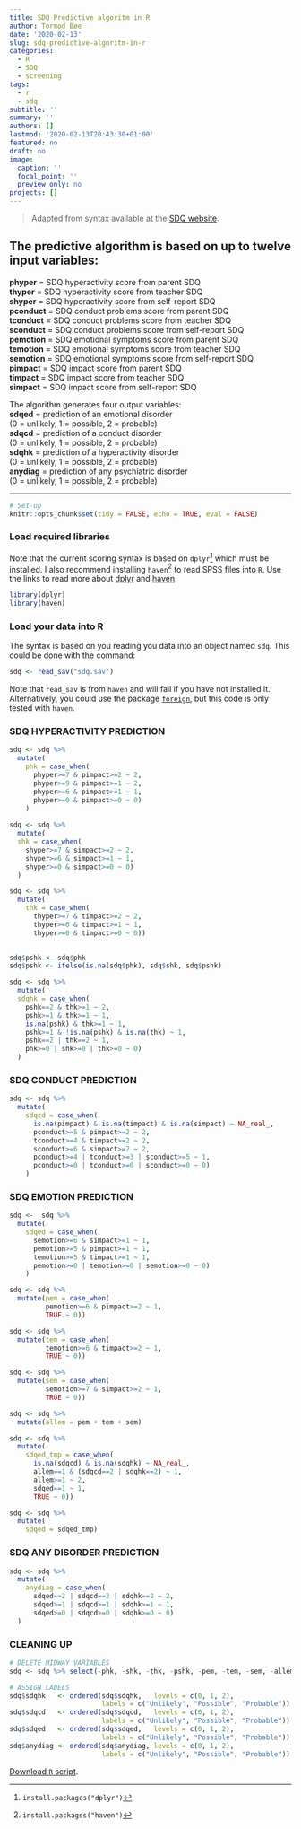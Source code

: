 ```yaml
---
title: SDQ Predictive algoritm in R
author: Tormod Bøe
date: '2020-02-13'
slug: sdq-predictive-algoritm-in-r
categories:
  - R
  - SDQ
  - screening
tags:
  - r
  - sdq
subtitle: ''
summary: ''
authors: []
lastmod: '2020-02-13T20:43:30+01:00'
featured: no
draft: no
image:
  caption: ''
  focal_point: ''
  preview_only: no
projects: []
---
```


> Adapted from syntax available at the [SDQ website](http://www.sdqinfo.com/c4.html).   

## The predictive algorithm is based on up to twelve input variables:

__phyper__ 	=	SDQ hyperactivity score from parent SDQ  
__thyper__ 	=	SDQ hyperactivity score from teacher SDQ  
__shyper__ 	=	SDQ hyperactivity score from self-report SDQ  
__pconduct__ 	=	SDQ conduct problems score from parent SDQ  
__tconduct__ 	=	SDQ conduct problems score from teacher SDQ  
__sconduct__ 	=	SDQ conduct problems score from self-report SDQ  
__pemotion__ 	=	SDQ emotional symptoms score from parent SDQ  
__temotion__ 	=	SDQ emotional symptoms score from teacher SDQ  
__semotion__ 	=	SDQ emotional symptoms score from self-report SDQ  
__pimpact__ 	=	SDQ impact score from parent SDQ  
__timpact__ 	=	SDQ impact score from teacher SDQ  
__simpact__ 	=	SDQ impact score from self-report SDQ  

The algorithm generates four output variables:  
__sdqed__ 	=	prediction of an emotional disorder  
(0 = unlikely, 1 = possible, 2 = probable)  
__sdqcd__ 	=	prediction of a conduct disorder  
(0 = unlikely, 1 = possible, 2 = probable)  
__sdqhk__ 	=	prediction of a hyperactivity disorder  
(0 = unlikely, 1 = possible, 2 = probable)  
__anydiag__	=	prediction of any psychiatric disorder  
(0 = unlikely, 1 = possible, 2 = probable)  

----

```r
# Set-up
knitr::opts_chunk$set(tidy = FALSE, echo = TRUE, eval = FALSE)
```

### Load required libraries

Note that the current scoring syntax is based on `dplyr`[^1] which must be installed. I also recommend installing `haven`[^2] to read SPSS files into `R`. Use the links to read more about [dplyr](https://dplyr.tidyverse.org/) and [haven](https://haven.tidyverse.org/).

[^1]: `install.packages("dplyr")`
[^2]: `install.packages("haven")`

```r
library(dplyr)
library(haven)
```

### Load your data into R

The syntax is based on you reading you data into an object named `sdq`. This could be done with the command: 

```r
sdq <- read_sav("sdq.sav")
```

Note that `read_sav` is from `haven` and will fail if you have not installed it. Alternatively, you could use the package [`foreign`](https://cran.r-project.org/web/packages/foreign/foreign.pdf), but this code is only tested with `haven`. 

### SDQ HYPERACTIVITY PREDICTION

```r
sdq <- sdq %>%
  mutate(
    phk = case_when(
      phyper>=7 & pimpact>=2 ~ 2,
      phyper>=9 & pimpact>=1 ~ 2,
      phyper>=6 & pimpact>=1 ~ 1,
      phyper>=0 & pimpact>=0 ~ 0)
    )
 
sdq <- sdq %>% 
  mutate(
  shk = case_when(
    shyper>=7 & simpact>=2 ~ 2,
    shyper>=6 & simpact>=1 ~ 1,
    shyper>=0 & simpact>=0 ~ 0)
  )

sdq <- sdq %>% 
  mutate(
    thk = case_when(
      thyper>=7 & timpact>=2 ~ 2,
      thyper>=6 & timpact>=1 ~ 1,
      thyper>=0 & timpact>=0 ~ 0))
    

sdq$pshk <- sdq$phk
sdq$pshk <- ifelse(is.na(sdq$phk), sdq$shk, sdq$pshk)

sdq <- sdq %>% 
  mutate(
  sdqhk = case_when(
    pshk==2 & thk>=1 ~ 2,
    pshk>=1 & thk>=1 ~ 1,
    is.na(pshk) & thk>=1 ~ 1,
    pshk>=1 & !is.na(pshk) & is.na(thk) ~ 1,
    pshk==2 | thk==2 ~ 1,
    phk>=0 | shk>=0 | thk>=0 ~ 0)
  )
```

### SDQ CONDUCT PREDICTION

```r
sdq <- sdq %>% 
  mutate(
    sdqcd = case_when(
      is.na(pimpact) & is.na(timpact) & is.na(simpact) ~ NA_real_,
      pconduct>=5 & pimpact>=2 ~ 2,
      tconduct>=4 & timpact>=2 ~ 2,
      sconduct>=6 & simpact>=2 ~ 2,
      pconduct>=4 | tconduct>=3 | sconduct>=5 ~ 1,
      pconduct>=0 | tconduct>=0 | sconduct>=0 ~ 0)
    )
```

### SDQ EMOTION PREDICTION

```r
sdq <-  sdq %>% 
  mutate(
    sdqed = case_when(
      semotion>=6 & simpact>=1 ~ 1, 
      pemotion>=5 & pimpact>=1 ~ 1,
      temotion>=5 & timpact>=1 ~ 1, 
      pemotion>=0 | temotion>=0 | semotion>=0 ~ 0)
    )

sdq <- sdq %>% 
  mutate(pem = case_when(
         pemotion>=6 & pimpact>=2 ~ 1,
         TRUE ~ 0))

sdq <- sdq %>% 
  mutate(tem = case_when(
         temotion>=6 & timpact>=2 ~ 1,
         TRUE ~ 0))

sdq <- sdq %>% 
  mutate(sem = case_when(
         semotion>=7 & simpact>=2 ~ 1,
         TRUE ~ 0))

sdq <- sdq %>% 
  mutate(allem = pem + tem + sem)

sdq <- sdq %>% 
  mutate(
    sdqed_tmp = case_when(
      is.na(sdqcd) & is.na(sdqhk) ~ NA_real_,
      allem==1 & (sdqcd==2 | sdqhk==2) ~ 1,
      allem>=1 ~ 2, 
      sdqed==1 ~ 1,
      TRUE ~ 0))

sdq <- sdq %>% 
  mutate(
    sdqed = sdqed_tmp)
```

### SDQ ANY DISORDER PREDICTION

```r
sdq <- sdq %>% 
  mutate(
    anydiag = case_when(
      sdqed==2 | sdqcd==2 | sdqhk==2 ~ 2,
      sdqed>=1 | sdqcd>=1 | sdqhk>=1 ~ 1,
      sdqed>=0 | sdqcd>=0 | sdqhk>=0 ~ 0)
  )
```

### CLEANING UP

```r
# DELETE MIDWAY VARIABLES
sdq <- sdq %>% select(-phk, -shk, -thk, -pshk, -pem, -tem, -sem, -allem, -sdqed_tmp)

# ASSIGN LABELS
sdq$sdqhk   <- ordered(sdq$sdqhk,   levels = c(0, 1, 2), 
                       labels = c("Unlikely", "Possible", "Probable"))
sdq$sdqcd   <- ordered(sdq$sdqcd,   levels = c(0, 1, 2), 
                       labels = c("Unlikely", "Possible", "Probable"))
sdq$sdqed   <- ordered(sdq$sdqed,   levels = c(0, 1, 2), 
                       labels = c("Unlikely", "Possible", "Probable"))
sdq$anydiag <- ordered(sdq$anydiag, levels = c(0, 1, 2), 
                       labels = c("Unlikely", "Possible", "Probable"))
```

[Download `R` script](https://tormodboe.netlify.com/files/sdq-algorithm.R).
